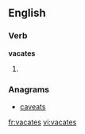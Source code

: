 ==English==

===Verb===
'''vacates'''

# {{third-person singular of|vacate}}

===Anagrams===
* [[caveats#English|caveats]]

[[fr:vacates]]
[[vi:vacates]]
